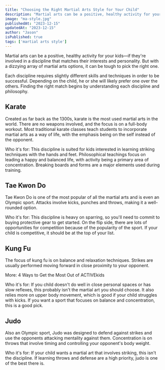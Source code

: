 ```yaml
---
title: "Choosing the Right Martial Arts Style for Your Child"
description: "Martial arts can be a positive, healthy activity for your kids—if they're involved in a discipline that matches their interests and personality."
image: "ma-style.jpg"
publishedAt: "2023-12-15"
updatedAt: "2023-12-15"
author: "Jason"
isPublished: true
tags: ['martial arts style']
---
```


Martial arts can be a positive, healthy activity for your kids—if they're involved in a discipline that matches their interests and personality. But with a dizzying array of martial arts options, it can be tough to pick the right one.

Each discipline requires slightly different skills and techniques in order to be successful. Depending on the child, he or she will likely prefer one over the others. Finding the right match begins by understanding each discipline and philosophy.

## Karate

Created as far back as the 1300s, karate is the most used martial arts in the world. There are no weapons involved, and the focus is on a full-body workout. Most traditional karate classes teach students to incorporate martial arts as a way of life, with the emphasis being on the self instead of the opponent.

Who it's for: This discipline is suited for kids interested in learning striking techniques with the hands and feet. Philosophical teachings focus on leading a happy and balanced life, with activity being a primary area of concentration. Breaking boards and forms are a major elements used during training.

## Tae Kwon Do

Tae Kwon Do is one of the most popular of all the martial arts and is even an Olympic sport. Attacks involve kicks, punches and throws, making it a well-rounded option.

Who it's for: This discipline is heavy on sparring, so you'll need to commit to buying protective gear to get started. On the flip side, there are lots of opportunities for competition because of the popularity of the sport. If your child is competitive, it should be at the top of your list.

## Kung Fu

The focus of kung fu is on balance and relaxation techniques. Strikes are usually performed moving forward in close proximity to your opponent.

More: 4 Ways to Get the Most Out of ACTIVEkids

Who it's for: If you child doesn't do well in close personal spaces or has slow reflexes, this probably isn't the martial art you should choose. It also relies more on upper body movement, which is good if your child struggles with kicks. If you want a sport that focuses on balance and concentration, this is a good pick.

## Judo

Also an Olympic sport, Judo was designed to defend against strikes and use the opponents attacking mentality against them. Concentration is on throws that involve timing and controlling your opponent's body weight.

Who it's for: If your child wants a martial art that involves striking, this isn't the discipline. If learning throws and defense are a high priority, judo is one of the best there is.